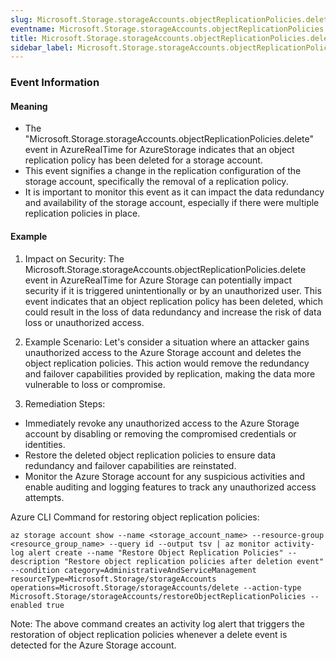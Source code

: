 ```yaml
--- 
slug: Microsoft.Storage.storageAccounts.objectReplicationPolicies.delete
eventname: Microsoft.Storage.storageAccounts.objectReplicationPolicies.delete
title: Microsoft.Storage.storageAccounts.objectReplicationPolicies.delete
sidebar_label: Microsoft.Storage.storageAccounts.objectReplicationPolicies.delete
---
```

                       
### Event Information

#### Meaning

- The "Microsoft.Storage.storageAccounts.objectReplicationPolicies.delete" event in AzureRealTime for AzureStorage indicates that an object replication policy has been deleted for a storage account.
- This event signifies a change in the replication configuration of the storage account, specifically the removal of a replication policy.
- It is important to monitor this event as it can impact the data redundancy and availability of the storage account, especially if there were multiple replication policies in place.

#### Example

1. Impact on Security: The Microsoft.Storage.storageAccounts.objectReplicationPolicies.delete event in AzureRealTime for Azure Storage can potentially impact security if it is triggered unintentionally or by an unauthorized user. This event indicates that an object replication policy has been deleted, which could result in the loss of data redundancy and increase the risk of data loss or unauthorized access.

2. Example Scenario: Let's consider a situation where an attacker gains unauthorized access to the Azure Storage account and deletes the object replication policies. This action would remove the redundancy and failover capabilities provided by replication, making the data more vulnerable to loss or compromise.

3. Remediation Steps:
- Immediately revoke any unauthorized access to the Azure Storage account by disabling or removing the compromised credentials or identities.
- Restore the deleted object replication policies to ensure data redundancy and failover capabilities are reinstated.
- Monitor the Azure Storage account for any suspicious activities and enable auditing and logging features to track any unauthorized access attempts.

Azure CLI Command for restoring object replication policies:
```
az storage account show --name <storage_account_name> --resource-group <resource_group_name> --query id --output tsv | az monitor activity-log alert create --name "Restore Object Replication Policies" --description "Restore object replication policies after deletion event" --condition category=AdministrativeAndServiceManagement resourceType=Microsoft.Storage/storageAccounts operations=Microsoft.Storage/storageAccounts/delete --action-type Microsoft.Storage/storageAccounts/restoreObjectReplicationPolicies --enabled true
```

Note: The above command creates an activity log alert that triggers the restoration of object replication policies whenever a delete event is detected for the Azure Storage account.


 